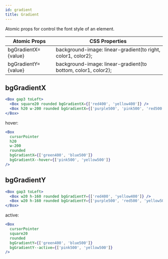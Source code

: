 ```yaml
---
id: gradient
title: Gradient
---
```


Atomic props for control the font style of an element.

| Atomic Props        | CSS Properties                                                |
| ------------------- | ------------------------------------------------------------- |
| bgGradientX={value} | background-image: linear-gradient(to right, color1, color2);  |
| bgGradientY={value} | background-image: linear-gradient(to bottom, color1, color2); |

## bgGradientX

```jsx live
<Box gap3 toLeft>
  <Box square20 rounded bgGradientX={['red400', 'yellow400']} />
  <Box h20 w-200 rounded bgGradientX={['purple500', 'pink500', 'red500']} />
</Box>
```

hover:

```jsx live
<Box
  cursorPointer
  h20
  w-200
  rounded
  bgGradientX={['green400', 'blue500']}
  bgGradientX--hover={['pink500', 'yellow500']}
/>
```

## bgGradientY

```jsx live
<Box gap3 toLeft>
  <Box w20 h-160 rounded bgGradientY={['red400', 'yellow400']} />
  <Box w20 h-160 rounded bgGradientY={['purple500', 'red500', 'yellow500']} />
</Box>
```

active:

```jsx live
<Box
  cursorPointer
  square20
  rounded
  bgGradientY={['green400', 'blue500']}
  bgGradientY--active={['pink500', 'yellow500']}
/>
```

